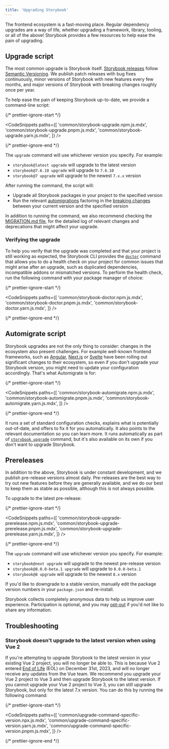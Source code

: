 ```yaml
---
title: 'Upgrading Storybook'
---
```


The frontend ecosystem is a fast-moving place. Regular dependency upgrades are a way of life, whether upgrading a framework, library, tooling, or all of the above! Storybook provides a few resources to help ease the pain of upgrading.

## Upgrade script

The most common upgrade is Storybook itself. [Storybook releases](https://storybook.js.org/releases) follow [Semantic Versioning](https://semver.org/). We publish patch releases with bug fixes continuously, minor versions of Storybook with new features every few months, and major versions of Storybook with breaking changes roughly once per year.

To help ease the pain of keeping Storybook up-to-date, we provide a command-line script:

{/* prettier-ignore-start */}

<CodeSnippets
  paths={[
    'common/storybook-upgrade.npm.js.mdx',
    'common/storybook-upgrade.pnpm.js.mdx',
    'common/storybook-upgrade.yarn.js.mdx',
  ]}
/>

{/* prettier-ignore-end */}

The `upgrade` command will use whichever version you specify. For example:

- `storybook@latest upgrade` will upgrade to the latest version
- `storybook@7.6.10 upgrade` will upgrade to `7.6.10`
- `storybook@7 upgrade` will upgrade to the newest `7.x.x` version

After running the command, the script will:

- Upgrade all Storybook packages in your project to the specified version
- Run the relevant [automigrations](../migration-guide.md#automatic-upgrade) factoring in the [breaking changes](../migration-guide.md#major-breaking-changes) between your current version and the specified version

<Callout variant="info">

In addition to running the command, we also recommend checking the [MIGRATION.md file](https://github.com/storybookjs/storybook/blob/next/MIGRATION.md), for the detailed log of relevant changes and deprecations that might affect your upgrade.

</Callout>

### Verifying the upgrade

To help you verify that the upgrade was completed and that your project is still working as expected, the Storybook CLI provides the [`doctor`](../api/cli-options.md#doctor) command that allows you to do a health check on your project for common issues that might arise after an upgrade, such as duplicated dependencies, incompatible addons or mismatched versions. To perform the health check, run the following command with your package manager of choice:

{/* prettier-ignore-start */}

<CodeSnippets
  paths={[
    'common/storybook-doctor.npm.js.mdx',
    'common/storybook-doctor.pnpm.js.mdx',
    'common/storybook-doctor.yarn.js.mdx',
  ]}
/>

{/* prettier-ignore-end */}

## Automigrate script

Storybook upgrades are not the only thing to consider: changes in the ecosystem also present challenges. For example well-known frontend frameworks, such as [Angular](https://update.angular.io/?l=2&v=16.0-17.0), [Next.js](https://nextjs.org/docs/pages/building-your-application/upgrading) or [Svelte](https://svelte.dev/docs/v4-migration-guide) have been rolling out significant changes to their ecosystem, so even if you don't upgrade your Storybook version, you might need to update your configuration accordingly. That's what Automigrate is for:

{/* prettier-ignore-start */}

<CodeSnippets
  paths={[
    'common/storybook-automigrate.npm.js.mdx',
    'common/storybook-automigrate.pnpm.js.mdx',
    'common/storybook-automigrate.yarn.js.mdx',
  ]}
/>

{/* prettier-ignore-end */}

It runs a set of standard configuration checks, explains what is potentially out-of-date, and offers to fix it for you automatically. It also points to the relevant documentation so you can learn more. It runs automatically as part of [`storybook upgrade`](#upgrade-script) command, but it's also available on its own if you don't want to upgrade Storybook.

## Prereleases

In addition to the above, Storybook is under constant development, and we publish pre-release versions almost daily. Pre-releases are the best way to try out new features before they are generally available, and we do our best to keep them as stable as possible, although this is not always possible.

To upgrade to the latest pre-release:

{/* prettier-ignore-start */}

<CodeSnippets
  paths={[
    'common/storybook-upgrade-prerelease.npm.js.mdx',
    'common/storybook-upgrade-prerelease.pnpm.js.mdx',
    'common/storybook-upgrade-prerelease.yarn.js.mdx',
  ]}
/>

{/* prettier-ignore-end */}

The `upgrade` command will use whichever version you specify. For example:

- `storybook@next upgrade` will upgrade to the newest pre-release version
- `storybook@8.0.0-beta.1 upgrade` will upgrade to `8.0.0-beta.1`
- `storybook@8 upgrade` will upgrade to the newest `8.x` version

If you'd like to downgrade to a stable version, manually edit the package version numbers in your `package.json` and re-install.

<Callout variant="info">

Storybook collects completely anonymous data to help us improve user experience. Participation is optional, and you may [opt-out](../configure/telemetry.md#how-to-opt-out) if you'd not like to share any information.

</Callout>

<IfRenderer renderer='vue'>

## Troubleshooting

### Storybook doesn't upgrade to the latest version when using Vue 2

If you're attempting to upgrade Storybook to the latest version in your existing Vue 2 project, you will no longer be able to. This is because Vue 2 entered [End of Life](https://v2.vuejs.org/lts/) (EOL) on December 31st, 2023, and will no longer receive any updates from the Vue team. We recommend you upgrade your Vue 2 project to Vue 3 and then upgrade Storybook to the latest version. If you cannot upgrade your Vue 2 project to Vue 3, you can still upgrade Storybook, but only for the latest 7.x version. You can do this by running the following command:

{/* prettier-ignore-start */}

<CodeSnippets
  paths={[
    'common/upgrade-command-specific-version.npx.js.mdx',
    'common/upgrade-command-specific-version.yarn.js.mdx',
    'common/upgrade-command-specific-version.pnpm.js.mdx',
  ]}
/>

{/* prettier-ignore-end */}

</IfRenderer>
